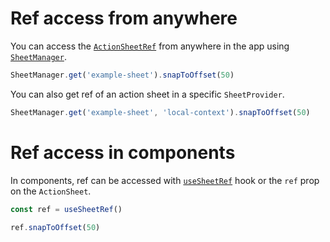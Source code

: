 # Ref access from anywhere

You can access the [`ActionSheetRef`](/reference/actionsheetref) from anywhere in the app using [`SheetManager`](/reference/sheetmanager).

```ts
SheetManager.get('example-sheet').snapToOffset(50)
```

You can also get ref of an action sheet in a specific `SheetProvider`.

```ts
SheetManager.get('example-sheet', 'local-context').snapToOffset(50)
```

# Ref access in components

In components, ref can be accessed with [`useSheetRef`](/reference/usesheetref) hook or the `ref` prop on the `ActionSheet`.

```ts
const ref = useSheetRef()

ref.snapToOffset(50)
```
